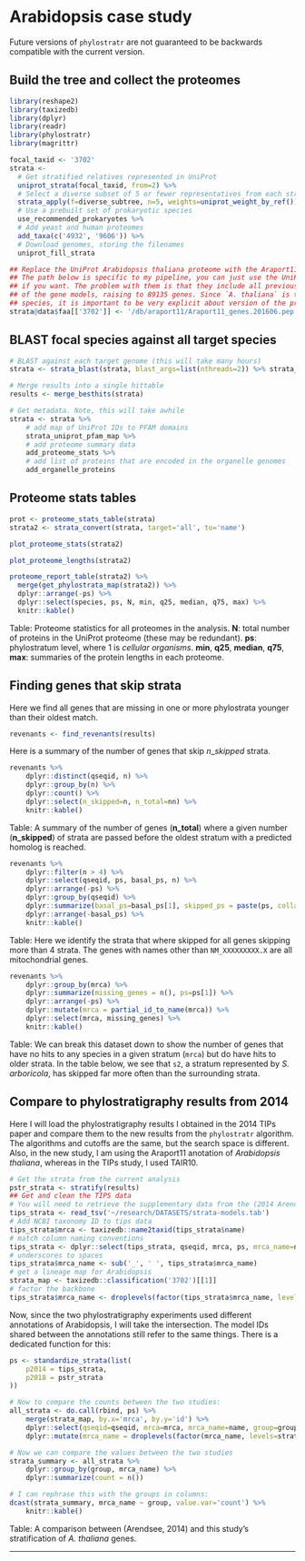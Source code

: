 # Arabidopsis case study

Future versions of `phylostratr` are not guaranteed to be backwards compatible
with the current version. 

## Build the tree and collect the proteomes

```r
library(reshape2)
library(taxizedb)
library(dplyr)
library(readr)
library(phylostratr)
library(magrittr)
```

```r
focal_taxid <- '3702'
strata <-
  # Get stratified relatives represented in UniProt
  uniprot_strata(focal_taxid, from=2) %>%
  # Select a diverse subset of 5 or fewer representatives from each stratum.
  strata_apply(f=diverse_subtree, n=5, weights=uniprot_weight_by_ref()) %>%
  # Use a prebuilt set of prokaryotic species
  use_recommended_prokaryotes %>%
  # Add yeast and human proteomes
  add_taxa(c('4932', '9606')) %>%
  # Download genomes, storing the filenames
  uniprot_fill_strata

## Replace the UniProt Arabidopsis thaliana proteome with the Araport11 proteome.
## The path below is specific to my pipeline, you can just use the UniProt genes,
## if you want. The problem with them is that they include all previous variants
## of the gene models, raising to 89135 genes. Since `A. thaliana` is the focal
## species, it is important to be very explicit about version of the proteome.
strata@data$faa[['3702']] <- '/db/araport11/Araport11_genes.201606.pep.fasta'
```

## BLAST focal species against all target species

```r
# BLAST against each target genome (this will take many hours)
strata <- strata_blast(strata, blast_args=list(nthreads=2)) %>% strata_besthits

# Merge results into a single hittable
results <- merge_besthits(strata)

# Get metadata. Note, this will take awhile
strata <- strata %>%
    # add map of UniProt IDs to PFAM domains
    strata_uniprot_pfam_map %>%
    # add proteome summary data
    add_proteome_stats %>%
    # add list of proteins that are encoded in the organelle genomes 
    add_organelle_proteins
```

## Proteome stats tables

```r
prot <- proteome_stats_table(strata)
strata2 <- strata_convert(strata, target='all', to='name')
```

```r
plot_proteome_stats(strata2)
```

```r
plot_proteome_lengths(strata2)
```

```r
proteome_report_table(strata2) %>%
  merge(get_phylostrata_map(strata2)) %>%
  dplyr::arrange(-ps) %>%
  dplyr::select(species, ps, N, min, q25, median, q75, max) %>%
  knitr::kable()
```

Table: Proteome statistics for all proteomes in the analysis. **N**: total
number of proteins in the UniProt proteome (these may be redundant). **ps**:
phylostratum level, where 1 is *cellular organisms*. **min**, **q25**,
**median**, **q75**, **max**: summaries of the protein lengths in each
proteome. 

## Finding genes that skip strata

Here we find all genes that are missing in one or more phylostrata younger than
their oldest match. 

```r
revenants <- find_revenants(results)
```

Here is a summary of the number of genes that skip $n\_skipped$ strata. 

```r
revenants %>%
    dplyr::distinct(qseqid, n) %>%
    dplyr::group_by(n) %>%
    dplyr::count() %>%
    dplyr::select(n_skipped=n, n_total=nn) %>%
    knitr::kable()
```

Table: A summary of the number of genes (**n_total**) where a given number
(**n_skipped**) of strata are passed before the oldest stratum with a predicted
homolog is reached. 

```r
revenants %>%
    dplyr::filter(n > 4) %>%
    dplyr::select(qseqid, ps, basal_ps, n) %>%
    dplyr::arrange(-ps) %>%
    dplyr::group_by(qseqid) %>%
    dplyr::summarize(basal_ps=basal_ps[1], skipped_ps = paste(ps, collapse=",")) %>%
    dplyr::arrange(-basal_ps) %>%
    knitr::kable()
```

Table: Here we identify the strata that where skipped for all genes skipping
more than 4 strata. The genes with names other than `NM_XXXXXXXXX.X` are all
mitochondrial genes.

```r
revenants %>%
    dplyr::group_by(mrca) %>%
    dplyr::summarize(missing_genes = n(), ps=ps[1]) %>%
    dplyr::arrange(-ps) %>%
    dplyr::mutate(mrca = partial_id_to_name(mrca)) %>%
    dplyr::select(mrca, missing_genes) %>%
    knitr::kable()
```

Table: We can break this dataset down to show the number of genes that have no
hits to any species in a given stratum (`mrca`) but do have hits to older
strata. In the table below, we see that `s2`, a stratum represented by *S.
arboricola*, has skipped far more often than the surrounding strata.

## Compare to phylostratigraphy results from 2014 

Here I will load the phylostratigraphy results I obtained in the 2014 TIPs
paper and compare them to the new results from the `phylostratr` algorithm. The
algorithms and cutoffs are the same, but the search space is different. Also,
in the new study, I am using the Araport11 anotation of *Arabidopsis thaliana*,
whereas in the TIPs study, I used TAIR10.

```r
# Get the strata from the current analysis
pstr_strata <- stratify(results)
## Get and clean the TIPS data 
# You will need to retrieve the supplementary data from the (2014 Arendsee) to run this step. 
tips_strata <- read_tsv('~/research/DATASETS/strata-models.tab')
# Add NCBI taxonomy ID to tips data
tips_strata$mrca <- taxizedb::name2taxid(tips_strata$name)
# match column naming conventions
tips_strata <- dplyr::select(tips_strata, qseqid, mrca, ps, mrca_name=name)
# underscores to spaces 
tips_strata$mrca_name <- sub('_', ' ', tips_strata$mrca_name)
# get a lineage map for Arabidopsis
strata_map <- taxizedb::classification('3702')[[1]]
# factor the backbone
tips_strata$mrca_name <- droplevels(factor(tips_strata$mrca_name, levels=strata_map$name))
```

Now, since the two phylostratigraphy experiments used different annotations of
Arabidopsis, I will take the intersection. The model IDs shared between the
annotations still refer to the same things. There is a dedicated function for
this:

```r
ps <- standardize_strata(list(
    p2014 = tips_strata,
    p2018 = pstr_strata
))

# Now to compare the counts between the two studies:
all_strata <- do.call(rbind, ps) %>%
    merge(strata_map, by.x='mrca', by.y='id') %>%
    dplyr::select(qseqid=qseqid, mrca=mrca, mrca_name=name, group=group) %>%
    dplyr::mutate(mrca_name = droplevels(factor(mrca_name, levels=strata_map$name)))

# Now we can compare the values between the two studies
strata_summary <- all_strata %>%
    dplyr::group_by(group, mrca_name) %>%
    dplyr::summarize(count = n())
```

```r
# I can rephrase this with the groups in columns:
dcast(strata_summary, mrca_name ~ group, value.var='count') %>%
    knitr::kable()
```

Table: A comparison between (Arendsee, 2014) and this study's stratification of
*A. thaliana* genes. 

--------------------------------------------------------------------------------


